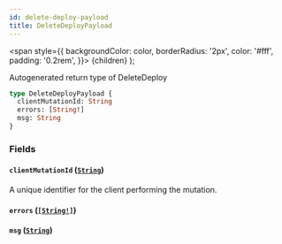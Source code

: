 ```yaml
---
id: delete-deploy-payload
title: DeleteDeployPayload
---
```


<span
style={{
      backgroundColor: color,
      borderRadius: '2px',
      color: '#fff',
      padding: '0.2rem',
    }}>
{children}
</span>
);

Autogenerated return type of DeleteDeploy

```graphql
type DeleteDeployPayload {
  clientMutationId: String
  errors: [String!]
  msg: String
}
```

### Fields

#### `clientMutationId` ([`String`](/api/scalars/string))

A unique identifier for the client performing the mutation.

#### `errors` ([`[String!]`](/api/scalars/string))

#### `msg` ([`String`](/api/scalars/string))
